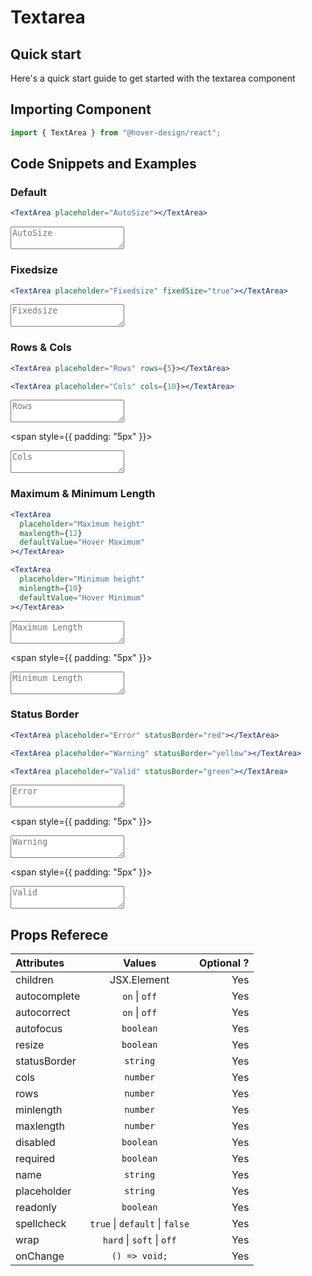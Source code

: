 # Textarea

## Quick start

Here's a quick start guide to get started with the textarea component

## Importing Component

```jsx
import { TextArea } from "@hover-design/react";
```

## Code Snippets and Examples


### Default

```jsx
<TextArea placeholder="AutoSize"></TextArea>
```

<TextArea placeholder="AutoSize"></TextArea>

### Fixedsize

```jsx
<TextArea placeholder="Fixedsize" fixedSize="true"></TextArea>
```

<TextArea placeholder="Fixedsize" fixedSize="true"></TextArea>

### Rows & Cols

```jsx
<TextArea placeholder="Rows" rows={5}></TextArea>
```

```jsx
<TextArea placeholder="Cols" cols={10}></TextArea>
```

<TextArea placeholder="Rows" rows={5}></TextArea>
<span style={{ padding: "5px" }}></span>
<TextArea placeholder="Cols" cols={10}></TextArea>

### Maximum & Minimum Length

```jsx
<TextArea
  placeholder="Maximum height"
  maxlength={12}
  defaultValue="Hover Maximum"
></TextArea>
```

```jsx
<TextArea
  placeholder="Minimum height"
  minlength={10}
  defaultValue="Hover Minimum"
></TextArea>
```

<TextArea
  placeholder="Maximum Length"
  maxlength={12}
  defaultValue="Hover Maximum"
></TextArea>
<span style={{ padding: "5px" }}></span>
<TextArea
  placeholder="Minimum Length"
  minlength={10}
  defaultValue="Hover Minimum"
></TextArea>

### Status Border

```jsx
<TextArea placeholder="Error" statusBorder="red"></TextArea>
```

```jsx
<TextArea placeholder="Warning" statusBorder="yellow"></TextArea>
```

```jsx
<TextArea placeholder="Valid" statusBorder="green"></TextArea>
```

<TextArea placeholder="Error" statusBorder="red"></TextArea>
<span style={{ padding: "5px" }}></span>
<TextArea placeholder="Warning" statusBorder="yellow"></TextArea>
<span style={{ padding: "5px" }}></span>
<TextArea placeholder="Valid" statusBorder="green"></TextArea>

## Props Referece

| Attributes   |                 Values                 | Optional ? |
| :----------- | :------------------------------------: | ---------: |
| children     |              JSX.Element               |        Yes |
| autocomplete |           `on` &#124; `off`            |        Yes |
| autocorrect  |           `on` &#124; `off`            |        Yes |
| autofocus    |               `boolean`                |        Yes |
| resize       |               `boolean`                |        Yes |
| statusBorder |                `string`                |        Yes |
| cols         |                `number`                |        Yes |
| rows         |                `number`                |        Yes |
| minlength    |                `number`                |        Yes |
| maxlength    |                `number`                |        Yes |
| disabled     |               `boolean`                |        Yes |
| required     |               `boolean`                |        Yes |
| name         |                `string`                |        Yes |
| placeholder  |                `string`                |        Yes |
| readonly     |               `boolean`                |        Yes |
| spellcheck   | `true` &#124; `default` &#124; `false` |        Yes |
| wrap         |   `hard` &#124; `soft` &#124; `off`    |        Yes |
| onChange     |             `() => void;`              |        Yes |
